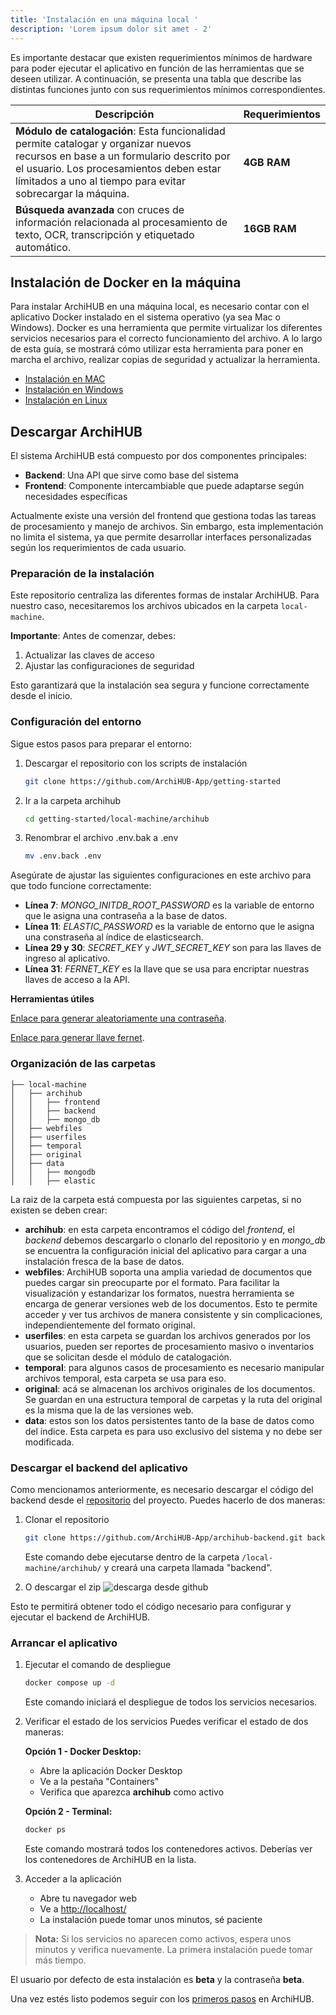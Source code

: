 ```yaml
---
title: 'Instalación en una máquina local '
description: 'Lorem ipsum dolor sit amet - 2'
---
```


Es importante destacar que existen requerimientos mínimos de hardware para poder ejecutar el aplicativo en función de las herramientas que se deseen utilizar. A continuación, se presenta una tabla que describe las distintas funciones junto con sus requerimientos mínimos correspondientes.

| Descripción | Requerimientos |
| ----------- | ----------- |
| __Módulo de catalogación__: Esta funcionalidad permite catalogar y organizar nuevos recursos en base a un formulario descrito por el usuario. Los procesamientos deben estar límitados a uno al tiempo para evitar sobrecargar la máquina. | __4GB RAM__ |
| __Búsqueda avanzada__ con cruces de información relacionada al procesamiento de texto, OCR, transcripción y etiquetado automático. | __16GB RAM__|

## Instalación de Docker en la máquina

Para instalar ArchiHUB en una máquina local, es necesario contar con el aplicativo Docker instalado en el sistema operativo (ya sea Mac o Windows). Docker es una herramienta que permite virtualizar los diferentes servicios necesarios para el correcto funcionamiento del archivo. A lo largo de esta guía, se mostrará cómo utilizar esta herramienta para poner en marcha el archivo, realizar copias de seguridad y actualizar la herramienta.

- [Instalación en MAC](https://docs.docker.com/desktop/install/mac-install/)
- [Instalación en Windows](https://docs.docker.com/desktop/install/windows-install/)
- [Instalación en Linux](https://docs.docker.com/engine/install/)

## Descargar ArchiHUB

El sistema ArchiHUB está compuesto por dos componentes principales:  
- **Backend**: Una API que sirve como base del sistema  
- **Frontend**: Componente intercambiable que puede adaptarse según necesidades específicas  

Actualmente existe una versión del frontend que gestiona todas las tareas de procesamiento y manejo de archivos. Sin embargo, esta implementación no limita el sistema, ya que permite desarrollar interfaces personalizadas según los requerimientos de cada usuario.

### Preparación de la instalación

Este repositorio centraliza las diferentes formas de instalar ArchiHUB. Para nuestro caso, necesitaremos los archivos ubicados en la carpeta `local-machine`.

**Importante**: Antes de comenzar, debes:
1. Actualizar las claves de acceso
2. Ajustar las configuraciones de seguridad

Esto garantizará que la instalación sea segura y funcione correctamente desde el inicio.

### Configuración del entorno

Sigue estos pasos para preparar el entorno:

<Steps>

1. Descargar el repositorio con los scripts de instalación

   ```bash
   git clone https://github.com/ArchiHUB-App/getting-started
   ```

2. Ir a la carpeta archihub
   ```bash
   cd getting-started/local-machine/archihub
   ```

3. Renombrar el archivo .env.bak a .env
   ```bash
   mv .env.back .env
   ```


</Steps>

Asegúrate de ajustar las siguientes configuraciones en este archivo para que todo funcione correctamente:

- __Línea 7__: _MONGO_INITDB_ROOT_PASSWORD_ es la variable de entorno que le asigna una contraseña a la base de datos. 
- __Línea 11__: _ELASTIC_PASSWORD_ es la variable de entorno que le asigna una constraseña al índice de elasticsearch. 
- __Línea 29 y 30__: _SECRET_KEY_ y _JWT_SECRET_KEY_ son para las llaves de ingreso al aplicativo. 
- __Línea 31__: _FERNET_KEY_ es la llave que se usa para encriptar nuestras llaves de acceso a la API. 

**Herramientas útiles**

[Enlace para generar aleatoriamente una contraseña](https://www.random.org/strings/?num=10&len=30&digits=on&upperalpha=on&loweralpha=on&unique=on&format=html&rnd=new).

[Enlace para generar llave fernet](https://fernetkeygen.com/).

### Organización de las carpetas

 ```
├── local-machine
│   ├── archihub
│   │   ├── frontend
│   │   ├── backend
│   │   ├── mongo_db
│   ├── webfiles
│   ├── userfiles
│   ├── temporal
│   ├── original
│   ├── data
│   │   ├── mongodb
│   │   ├── elastic
 ```

 La raiz de la carpeta está compuesta por las siguientes carpetas, si no existen se deben crear:
 - __archihub__: en esta carpeta encontramos el código del _frontend_, el _backend_ debemos descargarlo o clonarlo del repositorio y en _mongo_db_ se encuentra la configuración inicial del aplicativo para cargar a una instalación fresca de la base de datos.
 - __webfiles__: ArchiHUB soporta una amplia variedad de documentos que puedes cargar sin preocuparte por el formato. Para facilitar la visualización y estandarizar los formatos, nuestra herramienta se encarga de generar versiones web de los documentos. Esto te permite acceder y ver tus archivos de manera consistente y sin complicaciones, independientemente del formato original.
 - __userfiles__: en esta carpeta se guardan los archivos generados por los usuarios, pueden ser reportes de procesamiento masivo o inventarios que se solicitan desde el módulo de catalogación.
 - __temporal__: para algunos casos de procesamiento es necesario manipular archivos temporal, esta carpeta se usa para eso.
 - __original__: acá se almacenan los archivos originales de los documentos. Se guardan en una estructura temporal de carpetas y la ruta del original es la misma que la de las versiones web.
 - __data__: estos son los datos persistentes tanto de la base de datos como del índice. Esta carpeta es para uso exclusivo del sistema y no debe ser modificada.

### Descargar el backend del aplicativo

Como mencionamos anteriormente, es necesario descargar el código del backend desde el [repositorio](https://github.com/ArchiHUB-App/archihub-backend) del proyecto. Puedes hacerlo de dos maneras:

<Steps>

1. Clonar el repositorio
   ```bash
   git clone https://github.com/ArchiHUB-App/archihub-backend.git backend
   ```
   Este comando debe ejecutarse dentro de la carpeta `/local-machine/archihub/` y creará una carpeta llamada "backend".

2. O descargar el zip
   ![descarga desde github](/archihub.github.io/imagenes/descarga_git.gif)

</Steps>

Esto te permitirá obtener todo el código necesario para configurar y ejecutar el backend de ArchiHUB.

### Arrancar el aplicativo

<Steps>

1. Ejecutar el comando de despliegue
   ```bash
   docker compose up -d
   ```
   Este comando iniciará el despliegue de todos los servicios necesarios.

2. Verificar el estado de los servicios
   Puedes verificar el estado de dos maneras:

   **Opción 1 - Docker Desktop:**
   - Abre la aplicación Docker Desktop
   - Ve a la pestaña "Containers"
   - Verifica que aparezca __archihub__ como activo

   **Opción 2 - Terminal:**
   ```bash
   docker ps
   ```
   Este comando mostrará todos los contenedores activos. Deberías ver los contenedores de ArchiHUB en la lista.

3. Acceder a la aplicación
   - Abre tu navegador web
   - Ve a [http://localhost/](http://localhost/)
   - La instalación puede tomar unos minutos, sé paciente

</Steps>

> **Nota:** Si los servicios no aparecen como activos, espera unos minutos y verifica nuevamente. La primera instalación puede tomar más tiempo.

El usuario por defecto de esta instalación es __beta__ y la contraseña __beta__.

Una vez estés listo podemos seguir con los [primeros pasos](../pasos) en ArchiHUB.
